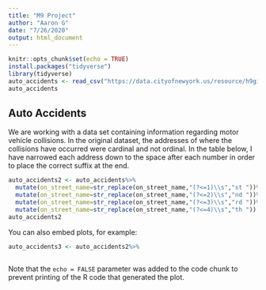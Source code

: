 ```yaml
---
title: "M9 Project"
author: "Aaron G"
date: "7/26/2020"
output: html_document
---
```


```r
knitr::opts_chunk$set(echo = TRUE)
install.packages("tidyverse")
library(tidyverse)
auto_accidents <- read_csv("https://data.cityofnewyork.us/resource/h9gi-nx95.csv")
auto_accidents
```

## Auto Accidents

We are working with a data set containing information regarding motor vehicle collisions. In the original dataset, the addresses of where the collisions have occurred were cardinal and not ordinal. In the table below, I have narrowed each address down to the space after each number in order to place the correct suffix at the end. 

```r
auto_accidents2 <- auto_accidents%>%
  mutate(on_street_name=str_replace(on_street_name,"(?<=1)\\s","st "))%>%
  mutate(on_street_name=str_replace(on_street_name,"(?<=2)\\s","nd "))%>%
  mutate(on_street_name=str_replace(on_street_name,"(?<=3)\\s","rd "))%>%
  mutate(on_street_name=str_replace(on_street_name,"(?<=4)\\s","th "))
auto_accidents2
```


You can also embed plots, for example:

```r
auto_accidents3 <- auto_accidents2%>%
  
```

Note that the `echo = FALSE` parameter was added to the code chunk to prevent printing of the R code that generated the plot.
